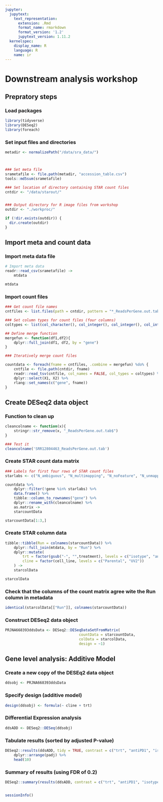 ```yaml
---
jupyter:
  jupytext:
    text_representation:
      extension: .Rmd
      format_name: rmarkdown
      format_version: '1.2'
      jupytext_version: 1.11.2
  kernelspec:
    display_name: R
    language: R
    name: ir
---
```






# Downstream analysis workshop

## Prepratory steps

### Load packages
```r
library(tidyverse)
library(DESeq2)
library(foreach)
```

### Set input files and directories


```r

metadir <- normalizePath("/data/sra_data/")



### Set meta file
srametafile <- file.path(metadir, "accession_table.csv")
tools::md5sum(srametafile)

### Set location of directory containing STAR count files
cntdir <- "/data/starout/"


### Output directory for R image files from workshop
outdir <- "./workproc/"

if (!dir.exists(outdir)) {
  dir.create(outdir)
}
```

## Import meta and count data
### Import meta data file
```r
# Import meta data
readr::read_csv(srametafile) ->
    mtdata

mtdata
```

### Import count files

```r

### Get count file names 
cntfiles <- list.files(path = cntdir, pattern = "*_ReadsPerGene.out.tab")

### Set column types for count files (four columns)
coltypes <- list(col_character(), col_integer(), col_integer(), col_integer())

## Define merge function
mergefun <- function(df1,df2){
    dplyr::full_join(df1, df2, by = "gene")
}

### Iteratively merge count files

countdata <- foreach(fname = cntfiles, .combine = mergefun) %do% {
    cntfile <- file.path(cntdir, fname)
    readr::read_tsv(cntfile, col_names = FALSE, col_types = coltypes) %>%
    dplyr::select(X1, X2) %>%
    rlang::set_names(c("gene", fname))
}
```

## Create DESeq2 data object


### Function to clean up 
```r
cleancolname <- function(x){
    stringr::str_remove(x, "_ReadsPerGene.out.tab$")
}

### Test it
cleancolname('SRR12804463_ReadsPerGene.out.tab')
```

### Create STAR count data matrix

```r
### Labels for first four rows of STAR count files
starlabs <- c("N_ambiguous", "N_multimapping", "N_noFeature", "N_unmapped")

countdata %>% 
    dplyr::filter(!gene %in% starlabs) %>%
    data.frame() %>% 
    tibble::column_to_rownames("gene") %>%
    dplyr::rename_with(cleancolname) %>%
    as.matrix -> 
    starcountData

starcountData[1:3,]
```
### Create STAR column data


```r
tibble::tibble(Run = colnames(starcountData)) %>%
    dplyr::full_join(mtdata, by = "Run") %>%
    dplyr::mutate(
        trt = factor(gsub("-", "",treatment), levels = c("isotype", "antiPD1")), 
        cline = factor(cell_line, levels = c("Parental", "UV2"))
    ) -> 
    starcolData
```

```r
starcolData
```

### 


### Check that the columns of the count matrix agree wite the Run column in metadata

```r
identical(starcolData[["Run"]], colnames(starcountData))
```

### Construct DESeq2 data object 


```r
PRJNA668393ddsData <- DESeq2::DESeqDataSetFromMatrix(
                                  countData = starcountData,
                                  colData = starcolData,
                                  design = ~1)
```




## Gene level analysis: Additive Model


### Create a new copy of the DESEq2 data object 

```r
ddsobj <- PRJNA668393ddsData
```

### Specify design (additive model)

```r
design(ddsobj) <- formula(~ cline + trt)
```

### Differential Expression analysis

```r
ddsADD <- DESeq2::DESeq(ddsobj)
```

### Tabulate results (sorted by adjusted P-value)

```r
DESeq2::results(ddsADD, tidy = TRUE, contrast = c("trt", "antiPD1", "isotype")) %>%
    dplyr::arrange(padj) %>%
    head(10)
```

### Summary of results (using FDR of 0.2)

```r
DESeq2::summary(results(ddsADD, contrast = c("trt", "antiPD1", "isotype")), alpha = 0.2)
```

```r

```

```r
sessionInfo()
```
